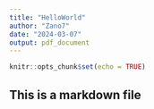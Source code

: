 ```yaml
---
title: "HelloWorld"
author: "Zano7"
date: "2024-03-07"
output: pdf_document
---
```


```r
knitr::opts_chunk$set(echo = TRUE)
```

## This is a markdown file
